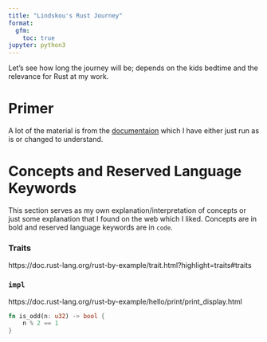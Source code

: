 ```yaml
---
title: "Lindskou's Rust Journey"
format:
  gfm:
    toc: true
jupyter: python3
---
```


Let's see how long the journey will be; depends on the kids bedtime and the relevance for Rust at my work.

# Primer

A lot of the material is from the [documentaion](https://doc.rust-lang.org/rust-by-example/) which I have either just run as is or changed to understand.

# Concepts and Reserved Language Keywords

This section serves as my own explanation/interpretation of concepts or just some explanation that I found on the web which I liked. Concepts are in bold and reserved language keywords are in `code`.

### Traits

https://doc.rust-lang.org/rust-by-example/trait.html?highlight=traits#traits

### `impl`

https://doc.rust-lang.org/rust-by-example/hello/print/print_display.html



```rust
fn is_odd(n: u32) -> bool {
    n % 2 == 1
}
```
